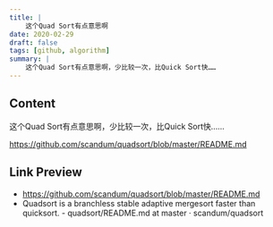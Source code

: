 ```yaml
---
title: |
    这个Quad Sort有点意思啊
date: 2020-02-29
draft: false
tags: [github, algorithm]
summary: |
    这个Quad Sort有点意思啊，少比较一次，比Quick Sort快……
---
```


## Content

这个Quad Sort有点意思啊，少比较一次，比Quick Sort快……

https://github.com/scandum/quadsort/blob/master/README.md

## Link Preview

- https://github.com/scandum/quadsort/blob/master/README.md
- Quadsort is a branchless stable adaptive mergesort faster than quicksort. - quadsort/README.md at master · scandum/quadsort
